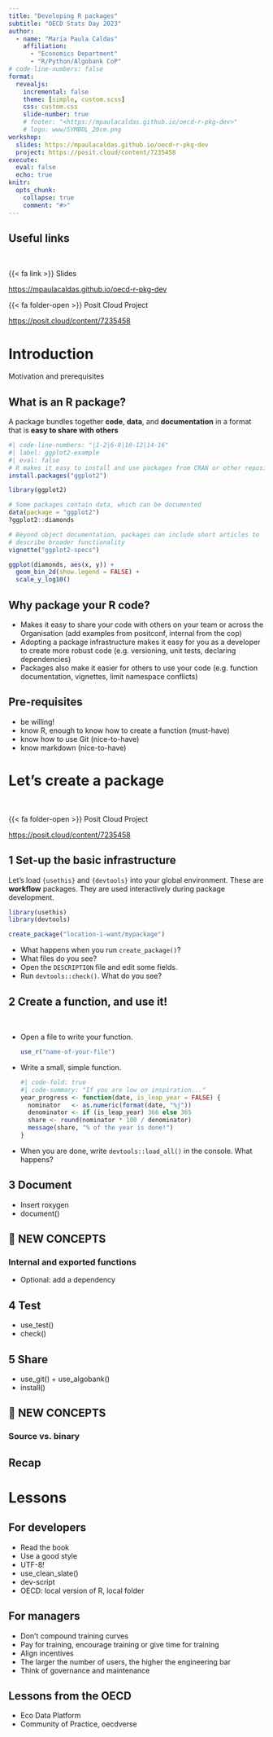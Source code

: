 ```yaml
---
title: "Developing R packages"
subtitle: "OECD Stats Day 2023"
author: 
  - name: "María Paula Caldas"
    affiliation: 
      - "Economics Department"
      - "R/Python/Algobank CoP"
# code-line-numbers: false
format: 
  revealjs:
    incremental: false
    theme: [simple, custom.scss]
    css: custom.css
    slide-number: true
    # footer: "<https://mpaulacaldas.github.io/oecd-r-pkg-dev>"
    # logo: www/SYMBOL_20cm.png
workshop:
  slides: https://mpaulacaldas.github.io/oecd-r-pkg-dev
  project: https://posit.cloud/content/7235458
execute: 
  eval: false
  echo: true
knitr: 
  opts_chunk: 
    collapse: true
    comment: "#>" 
---
```


## Useful links

\

{{< fa link >}} Slides

<https://mpaulacaldas.github.io/oecd-r-pkg-dev>

{{< fa folder-open >}} Posit Cloud Project

<https://posit.cloud/content/7235458>


# Introduction {background-color="#2a2e45ff"}

Motivation and prerequisites

## What is an R package? 

A package bundles together **code**, **data**, and **documentation** in a 
format that is **easy to share with others**

```r
#| code-line-numbers: "|1-2|6-8|10-12|14-16"
#| label: ggplot2-example
#| eval: false
# R makes it easy to install and use packages from CRAN or other repositories
install.packages("ggplot2")

library(ggplot2)

# Some packages contain data, which can be documented
data(package = "ggplot2")
?ggplot2::diamonds

# Beyond object documentation, packages can include short articles to 
# describe broader functionality
vignette("ggplot2-specs")

ggplot(diamonds, aes(x, y)) + 
  geom_bin_2d(show.legend = FALSE) +
  scale_y_log10()
```

## Why package your R code?

- Makes it easy to share your code with others on your team or across the 
  Organisation (add examples from positconf, internal from the cop)
- Adopting a package infrastructure makes it easy for you as a developer to 
  create more robust code (e.g. versioning, unit tests, declaring dependencies)
- Packages also make it easier for others to use your code (e.g. function 
  documentation, vignettes, limit namespace conflicts)

## Pre-requisites

- be willing!
- know R, enough to know how to create a function (must-have)
- know how to use Git (nice-to-have)
- know markdown (nice-to-have)


# Let's create a package {background-color="#2a2e45ff"  background-image="https://usethis.r-lib.org/logo.png" background-size="150px" background-position="1050px 50px"}

\ 

{{< fa folder-open >}} Posit Cloud Project

<https://posit.cloud/content/7235458>

## [1]{.circle} Set-up the basic infrastructure

Let's load `{usethis}` and `{devtools}` into your global environment. These are 
**workflow** packages. They are used interactively during package development.

```r
library(usethis)
library(devtools)

create_package("location-i-want/mypackage")
```

::: {.incremental}

- What happens when you run `create_package()`?
- What files do you see?
- Open the `DESCRIPTION` file and edit some fields.
- Run `devtools::check()`. What do you see?

:::

## [2]{.circle} Create a function, and use it!

\

::: {.incremental}

- Open a file to write your function.
  ```r
  use_r("name-of-your-file")
  ```

- Write a small, simple function.
  ```r
  #| code-fold: true
  #| code-summary: "If you are low on inspiration..."
  year_progress <- function(date, is_leap_year = FALSE) {
    nominator   <- as.numeric(format(date, "%j"))
    denominator <- if (is_leap_year) 366 else 365
    share <- round(nominator * 100 / denominator)
    message(share, "% of the year is done!")
  }
  ```
- When you are done, write `devtools::load_all()` in the console. 
  What happens?

:::

## [3]{.circle} Document
- Insert roxygen
- document()

## [📝 NEW CONCEPTS]{.tag}{background-color="#a499beff"}
### Internal and exported functions

- Optional: add a dependency

## [4]{.circle} Test
- use_test()
- check()

## [5]{.circle} Share
- use_git() + use_algobank()
- install()

## [📝 NEW CONCEPTS]{.tag}{background-color="#a499beff"}
### Source vs. binary

## Recap

# Lessons {background-color="#2a2e45ff"}

## For developers

- Read the book
- Use a good style
- UTF-8!
- use_clean_slate()
- dev-script
- OECD: local version of R, local folder

## For managers

- Don't compound training curves
- Pay for training, encourage training or give time for training
- Align incentives
- The larger the number of users, the higher the engineering bar
- Think of governance and maintenance

## Lessons from the OECD 

- Eco Data Platform
- Community of Practice, oecdverse
